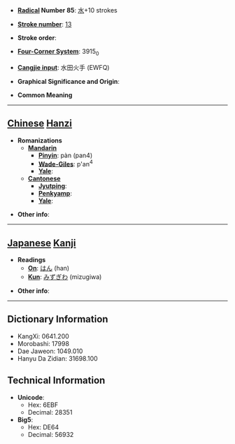 * '''[[Wiktionary:Chinese radical index| Radical]] Number 85''': [[Wiktionary:Chinese radical index 水|水]]+10 strokes

* '''[[Wiktionary:Chinese total strokes index|Stroke number]]''': [[Wiktionary:Chinese total strokes index 13|13]]

* '''Stroke order''': 

* '''[[Wiktionary:Chinese four corner index|Four-Corner System]]''': 3915<sub>0</sub>

* '''[[Wiktionary:Chinese Cangjie index|Cangjie input]]''': 水田火手 (EWFQ)

* '''Graphical Significance and Origin''': 

* '''Common Meaning'''

----

== [[Chinese]] [[Hanzi]] ==

* '''Romanizations'''
** '''[[Mandarin]]'''
*** '''[[Pinyin]]''': pàn (pan4)
*** '''[[Wade-Giles]]''': p'an<sup>4</sup>
*** '''[[Yale]]''': 
** '''[[Cantonese]]'''
*** '''[[Jyutping]]''':
*** '''[[Penkyamp]]''': 
*** '''[[Yale]]''': 

* '''Other info''': 

----

== [[Japanese]] [[Kanji]] ==

* '''Readings'''
** '''[[On]]''': [[はん]] (han)
** '''[[Kun]]''': [[みずぎわ]] (mizugiwa)

* '''Other info''':  

----

== Dictionary Information ==

* KangXi: 0641.200
* Morobashi: 17998
* Dae Jaweon: 1049.010
* Hanyu Da Zidian: 31698.100

== Technical Information ==

* '''Unicode''':
** Hex: 6EBF
** Decimal: 28351
* '''Big5''':
** Hex: DE64
** Decimal: 56932